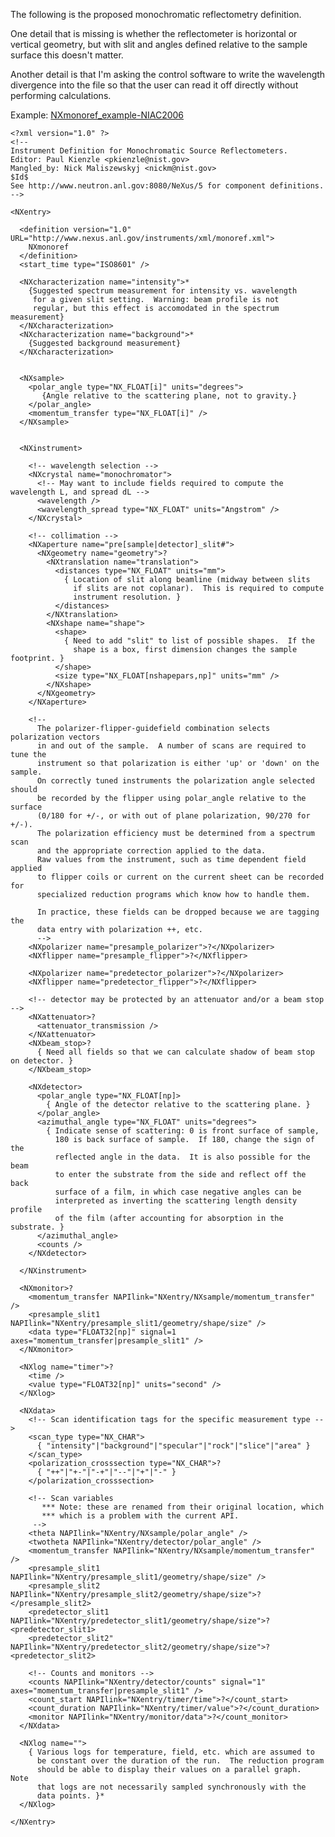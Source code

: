 The following is the proposed monochromatic reflectometry definition.  

One detail that is missing is whether the reflectometer is horizontal or vertical geometry, but with slit and angles defined relative to the sample surface this doesn't matter.

Another detail is that I'm asking the control software to write the wavelength divergence into the file so that the user can read it off directly without performing calculations.

Example: [[NXmonoref_example-NIAC2006]]

<pre>
<?xml version="1.0" ?>
<!--
Instrument Definition for Monochromatic Source Reflectometers.
Editor: Paul Kienzle <pkienzle@nist.gov>
Mangled_by: Nick Maliszewskyj <nickm@nist.gov>
$Id$
See http://www.neutron.anl.gov:8080/NeXus/5 for component definitions.
-->

<NXentry>

  <definition version="1.0" URL="http://www.nexus.anl.gov/instruments/xml/monoref.xml">
    NXmonoref
  </definition>
  <start_time type="ISO8601" />

  <NXcharacterization name="intensity">*
    {Suggested spectrum measurement for intensity vs. wavelength
     for a given slit setting.  Warning: beam profile is not 
     regular, but this effect is accomodated in the spectrum measurement}
  </NXcharacterization>
  <NXcharacterization name="background">*
    {Suggested background measurement}
  </NXcharacterization>


  <NXsample>
    <polar_angle type="NX_FLOAT[i]" units="degrees">
       {Angle relative to the scattering plane, not to gravity.}
    </polar_angle>
    <momentum_transfer type="NX_FLOAT[i]" />
  </NXsample>


  <NXinstrument>

    <!-- wavelength selection -->
    <NXcrystal name="monochromator">
      <!-- May want to include fields required to compute the wavelength L, and spread dL -->
      <wavelength />
      <wavelength_spread type="NX_FLOAT" units="Angstrom" />
    </NXcrystal>

    <!-- collimation -->
    <NXaperture name="pre[sample|detector]_slit#">
      <NXgeometry name="geometry">?
        <NXtranslation name="translation">
          <distances type="NX_FLOAT" units="mm">
            { Location of slit along beamline (midway between slits 
              if slits are not coplanar).  This is required to compute 
              instrument resolution. }
          </distances>          
        </NXtranslation>
        <NXshape name="shape">
          <shape>
            { Need to add "slit" to list of possible shapes.  If the
              shape is a box, first dimension changes the sample footprint. }
          </shape>
          <size type="NX_FLOAT[nshapepars,np]" units="mm" />
        </NXshape>
      </NXgeometry>
    </NXaperture>

    <!-- 
      The polarizer-flipper-guidefield combination selects polarization vectors 
      in and out of the sample.  A number of scans are required to tune the 
      instrument so that polarization is either 'up' or 'down' on the sample.  
      On correctly tuned instruments the polarization angle selected should 
      be recorded by the flipper using polar_angle relative to the surface 
      (0/180 for +/-, or with out of plane polarization, 90/270 for +/-).  
      The polarization efficiency must be determined from a spectrum scan
      and the appropriate correction applied to the data.
      Raw values from the instrument, such as time dependent field applied
      to flipper coils or current on the current sheet can be recorded for
      specialized reduction programs which know how to handle them.

      In practice, these fields can be dropped because we are tagging the
      data entry with polarization ++, etc.
      -->
    <NXpolarizer name="presample_polarizer">?</NXpolarizer>
    <NXflipper name="presample_flipper">?</NXflipper>

    <NXpolarizer name="predetector_polarizer">?</NXpolarizer>
    <NXflipper name="predetector_flipper">?</NXflipper>

    <!-- detector may be protected by an attenuator and/or a beam stop -->
    <NXattenuator>?
      <attenuator_transmission />
    </NXattenuator>
    <NXbeam_stop>?
      { Need all fields so that we can calculate shadow of beam stop on detector. }
    </NXbeam_stop>

    <NXdetector>
      <polar_angle type="NX_FLOAT[np]>
        { Angle of the detector relative to the scattering plane. }
      </polar_angle>
      <azimuthal_angle type="NX_FLOAT" units="degrees">
        { Indicate sense of scattering: 0 is front surface of sample, 
          180 is back surface of sample.  If 180, change the sign of the
          reflected angle in the data.  It is also possible for the beam
          to enter the substrate from the side and reflect off the back 
          surface of a film, in which case negative angles can be 
          interpreted as inverting the scattering length density profile
          of the film (after accounting for absorption in the substrate. }
      </azimuthal_angle>
      <counts />
    </NXdetector>

  </NXinstrument>

  <NXmonitor>?
    <momentum_transfer NAPIlink="NXentry/NXsample/momentum_transfer" />
    <presample_slit1 NAPIlink="NXentry/presample_slit1/geometry/shape/size" />
    <data type="FLOAT32[np]" signal=1 axes="momentum_transfer|presample_slit1" />
  </NXmonitor>

  <NXlog name="timer">?
    <time />
    <value type="FLOAT32[np]" units="second" />
  </NXlog>

  <NXdata>
    <!-- Scan identification tags for the specific measurement type -->
    <scan_type type="NX_CHAR"> 
      { "intensity"|"background"|"specular"|"rock"|"slice"|"area" }
    </scan_type>
    <polarization_crosssection type="NX_CHAR">?
      { "++"|"+-"|"-+"|"--"|"+"|"-" }
    </polarization_crosssection>

    <!-- Scan variables
       *** Note: these are renamed from their original location, which
       *** which is a problem with the current API.
     -->
    <theta NAPIlink="NXentry/NXsample/polar_angle" />
    <twotheta NAPIlink="NXentry/detector/polar_angle" />
    <momentum_transfer NAPIlink="NXentry/NXsample/momentum_transfer" />
    <presample_slit1 NAPIlink="NXentry/presample_slit1/geometry/shape/size" />
    <presample_slit2 NAPIlink="NXentry/presample_slit2/geometry/shape/size">?</presample_slit2>
    <predetector_slit1 NAPIlink="NXentry/predetector_slit1/geometry/shape/size">?<predetector_slit1>
    <predetector_slit2" NAPIlink="NXentry/predetector_slit2/geometry/shape/size">?<predetector_slit2>

    <!-- Counts and monitors -->
    <counts NAPIlink="NXentry/detector/counts" signal="1" axes="momentum_transfer|presample_slit1" />
    <count_start NAPIlink="NXentry/timer/time">?</count_start>
    <count_duration NAPIlink="NXentry/timer/value">?</count_duration>
    <monitor NAPIlink="NXentry/monitor/data">?</count_monitor>
  </NXdata>

  <NXlog name="">
    { Various logs for temperature, field, etc. which are assumed to
      be constant over the duration of the run.  The reduction program
      should be able to display their values on a parallel graph.  Note
      that logs are not necessarily sampled synchronously with the
      data points. }*
  </NXlog>

</NXentry>
</pre>